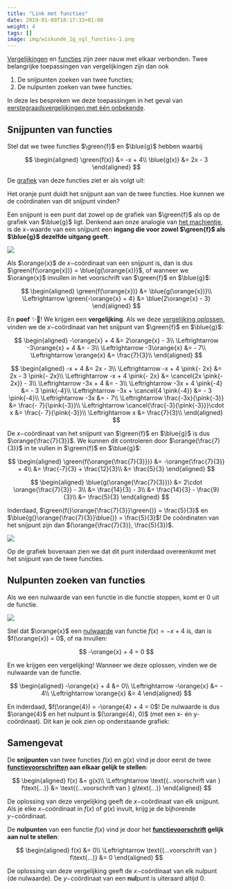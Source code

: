```yaml
---
title: "Link met functies"
date: 2019-01-09T18:17:33+01:00
weight: 4
tags: []
image: img/wiskunde_1g_vgl_functies-1.png
---
```


[Vergelijkingen](../intro) en [functies](../../functies/intro) zijn zeer nauw
met elkaar verbonden. Twee belangrijke toepassingen van vergelijkingen zijn dan
ook

1. De snijpunten zoeken van twee functies;
2. De nulpunten zoeken van twee functies.

In deze les bespreken we deze toepassingen in het geval van
[eerstegraadsvergelijkingen met één onbekende](../oplossen).

## Snijpunten van functies

Stel dat we twee functies $\green{f}$ en $\blue{g}$ hebben waarbij

$$
\begin{aligned}
\green{f(x)} &= -x + 4\\
 \blue{g(x)} &= 2x - 3
\end{aligned}
$$

De [grafiek](../../functies/grafiek) van deze functies ziet er als volgt uit:


<VglnSnijptFuncPlot />

Het oranje punt duidt het <Orange>snijpunt</Orange> aan van de twee functies. Hoe kunnen we de coördinaten van dit snijpunt vinden?

Een snijpunt is een punt dat zowel op de grafiek van $\green{f}$ als op de grafiek van $\blue{g}$ ligt. Denkend aan onze analogie van [het machientje](../../functies/intro#een-functie-is-een-machientje), is de $x-$waarde van een snijpunt een **ingang die voor zowel $\green{f}$ als $\blue{g}$ dezelfde uitgang geeft**.

![](img/conveyor_snijpunt_1.png)

Als $\orange{x}$ de $x-$coördinaat van een snijpunt is, dan is dus $\green{f(\orange{x})} = \blue{g(\orange{x})}$, of wanneer we $\orange{x}$ invullen in het voorschrift van $\green{f}$ en $\blue{g}$:

$$
\begin{aligned}
\green{f(\orange{x})} &= \blue{g(\orange{x})}\\
\Leftrightarrow \green{-\orange{x} + 4} &= \blue{2\orange{x} - 3}
\end{aligned}
$$

En **poef** ✨🧙! We krijgen een **vergelijking**. Als we deze [vergelijking
oplossen](../oplossen), vinden we de $x-$coördinaat van het snijpunt van
$\green{f}$ en $\blue{g}$:

$$
\begin{aligned}
-\orange{x} + 4 &= 2\orange{x} - 3\\
 \Leftrightarrow -3\orange{x} + 4 &= - 3\\
 \Leftrightarrow -3\orange{x} &= - 7\\
 \Leftrightarrow \orange{x} &= \frac{7}{3}\\
\end{aligned}
$$

<Expand title="Toon met meer tussenstappen">

$$
\begin{aligned}
-x + 4 &= 2x - 3\\
 \Leftrightarrow -x + 4 \pink{- 2x} &= 2x - 3 \pink{- 2x}\\
 \Leftrightarrow -x + 4 \pink{- 2x} &= \cancel{2x \pink{- 2x}} - 3\\
 \Leftrightarrow -3x + 4 &= - 3\\
 \Leftrightarrow -3x + 4 \pink{-4} &= - 3 \pink{-4}\\
 \Leftrightarrow -3x + \cancel{4 \pink{-4}} &= - 3 \pink{-4}\\
 \Leftrightarrow -3x &= - 7\\
 \Leftrightarrow \frac{-3x}{\pink{-3}} &= \frac{- 7}{\pink{-3}}\\
 \Leftrightarrow \cancel{\frac{-3}{\pink{-3}}}\cdot x &= \frac{- 7}{\pink{-3}}\\
 \Leftrightarrow x &= \frac{7}{3}\\
\end{aligned}
$$

</Expand>

De $x-$coördinaat van het snijpunt van $\green{f}$ en $\blue{g}$ is dus
$\orange{\frac{7}{3}}$. We kunnen dit controleren door $\orange{\frac{7}{3}}$ in te vullen in $\green{f}$ en $\blue{g}$:

$$
\begin{aligned}
\green{f(\orange{\frac{7}{3}})} &= -\orange{\frac{7}{3}} + 4\\
 &= \frac{-7}{3} + \frac{12}{3}\\
 &= \frac{5}{3}
\end{aligned}
$$

$$
\begin{aligned}
\blue{g(\orange{\frac{7}{3}})} &= 2\cdot \orange{\frac{7}{3}} - 3\\
 &= \frac{14}{3} - 3\\
 &= \frac{14}{3} - \frac{9}{3}\\
 &= \frac{5}{3}
\end{aligned}
$$

Inderdaad, $\green{f(}\orange{\frac{7}{3}}\green{)} = \frac{5}{3}$ en $\blue{g(}\orange{\frac{7}{3}}\blue{)} = \frac{5}{3}$! De coördinaten van het snijpunt zijn dan $(\orange{\frac{7}{3}}, \frac{5}{3})$.

![](img/conveyor_functiewaarde.png)

Op de grafiek bovenaan zien we dat dit punt inderdaad overeenkomt met het snijpunt van de twee functies.

## Nulpunten zoeken van functies

Als we een <Orange>nulwaarde</Orange> van een functie in die functie stoppen, komt er $0$ uit de functie.

![](img/conveyor_nulpunt_1.png)

Stel dat $\orange{x}$ een [nulwaarde](../../functies/nulpunten#nulwaarden-van-een-functie) van functie $f(x) = -x + 4$ is, dan is $f(\orange{x}) = 0$, of na invullen:

$$
-\orange{x} + 4 = 0
$$


En we krijgen een vergelijking! Wanneer we deze oplossen, vinden we de <Orange>nulwaarde</Orange> van de functie.

$$
\begin{aligned}
-\orange{x} + 4 &= 0\\
\Leftrightarrow -\orange{x} &= - 4\\
\Leftrightarrow \orange{x} &= 4
\end{aligned}
$$

En inderdaad, $f(\orange{4}) = -\orange{4} + 4 = 0$! De nulwaarde is dus
$\orange{4}$ en het nulpunt is $(\orange{4}, 0)$ <Mute>(met een x- én
y-coördinaat)</Mute>.  Dit kan je ook zien op onderstaande grafiek:

<Nulpunt />

## Samengevat

<Attention title="Snijpunten van twee functies">

De **snijpunten** van twee functies $f(x)$ en $g(x)$ vind je door eerst de twee **[functievoorschriften](../../functies/voorschrift) aan elkaar gelijk te stellen**:

$$
\begin{aligned}
f(x) &= g(x)\\
\Leftrightarrow \text{(...voorschrift van } f\text{...)} &= \text{(...voorschrift van } g\text{...)}
\end{aligned}
$$

De oplossing van deze vergelijking geeft de $x-$coördinaat van elk snijpunt. Als je elke $x-$coördinaat in $f(x)$ of $g(x)$ invult, krijg je de bijhorende $y-$coördinaat.
</Attention>

<Attention title="Nulpunten van een functie">

De **nulpunten** van een functie $f(x)$ vind je door het **[functievoorschrift](../../functies/voorschrift) gelijk aan nul te stellen**:

$$
\begin{aligned}
f(x) &= 0\\
\Leftrightarrow \text{(...voorschrift van } f\text{...)} &= 0
\end{aligned}
$$

De oplossing van deze vergelijking geeft de $x-$coördinaat van elk nulpunt (de nulwaarde). De $y-$coördinaat van een **nul**punt is uiteraard altijd $0$.
</Attention>
